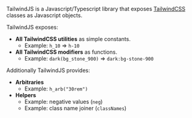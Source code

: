TailwindJS is a Javascript/Typescript library that exposes [TailwindCSS](https://tailwindcss.com) classes as Javascript objects.


TailwindJS exposes:

- **All TailwindCSS utilities** as simple constants.
  - Example: `h_10` => `h-10`
- **All TailwindCSS modifiers** as functions.
  - Example: `dark(bg_stone_900)` => `dark:bg-stone-900`

Additionally TailwindJS provides:

- **Arbitraries**
  - Example: `h_arb("30rem")`
- **Helpers**
  - Example: negative values (`neg`)
  - Example: class name joiner (`classNames`)
